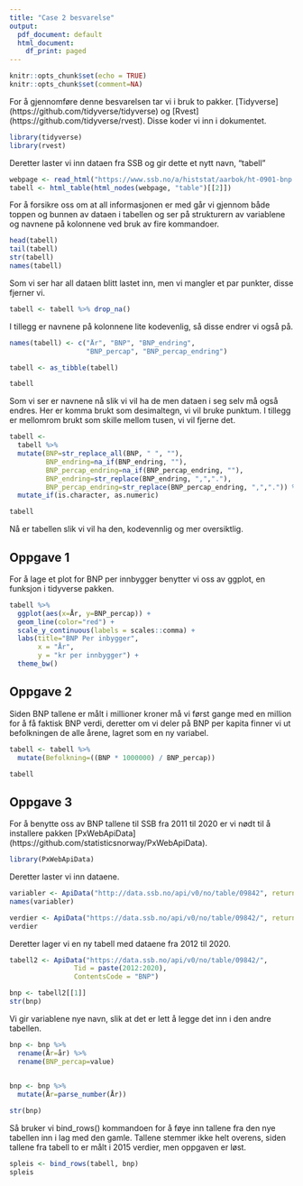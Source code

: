 ```yaml
---
title: "Case 2 besvarelse"
output:
  pdf_document: default
  html_document:
    df_print: paged
---
```


```r
knitr::opts_chunk$set(echo = TRUE)
knitr::opts_chunk$set(comment=NA)
```

For å gjennomføre denne besvarelsen tar vi i bruk to pakker. [Tidyverse] (https://github.com/tidyverse/tidyverse) og [Rvest] (https://github.com/tidyverse/rvest). Disse koder vi inn i dokumentet.

```r
library(tidyverse)
library(rvest)
```

Deretter laster vi inn dataen fra SSB og gir dette et nytt navn, "tabell"

```r
webpage <- read_html("https://www.ssb.no/a/histstat/aarbok/ht-0901-bnp.html")
tabell <- html_table(html_nodes(webpage, "table")[[2]])
```

For å forsikre oss om at all informasjonen er med går vi gjennom både toppen og bunnen av dataen i tabellen og ser på strukturern av variablene og navnene på kolonnene ved bruk av fire kommandoer.

```r
head(tabell)
tail(tabell)
str(tabell)
names(tabell)
```

Som vi ser har all dataen blitt lastet inn, men vi mangler et par punkter, disse fjerner vi.

```r
tabell <- tabell %>% drop_na()
```

I tillegg er navnene på kolonnene lite kodevenlig, så disse endrer vi også på.

```r
names(tabell) <- c("År", "BNP", "BNP_endring",
                   "BNP_percap", "BNP_percap_endring")

tabell <- as_tibble(tabell)

tabell
```
Som vi ser er navnene nå slik vi vil ha de men dataen i seg selv må også endres. Her er komma brukt som desimaltegn, vi vil bruke punktum. I tillegg er mellomrom brukt som skille mellom tusen, vi vil fjerne det.

```r
tabell <-
  tabell %>% 
  mutate(BNP=str_replace_all(BNP, " ", ""),
         BNP_endring=na_if(BNP_endring, ""),
         BNP_percap_endring=na_if(BNP_percap_endring, ""),
         BNP_endring=str_replace(BNP_endring, ",","."),
         BNP_percap_endring=str_replace(BNP_percap_endring, ",",".")) %>% 
  mutate_if(is.character, as.numeric)

tabell
```

Nå er tabellen slik vi vil ha den, kodevennlig og mer oversiktlig. 

## Oppgave 1

For å lage et plot for BNP per innbygger benytter vi oss av ggplot, en funksjon i tidyverse pakken.

```r
tabell %>%
  ggplot(aes(x=År, y=BNP_percap)) +
  geom_line(color="red") +
  scale_y_continuous(labels = scales::comma) +
  labs(title="BNP Per inbygger",
       x = "År",
       y = "kr per innbygger") +
  theme_bw()
```

## Oppgave 2

Siden BNP tallene er målt i millioner kroner må vi først gange med en million for å få faktisk BNP verdi, deretter om vi deler på BNP per kapita finner vi ut befolkningen de alle årene, lagret som en ny variabel.
```r
tabell <- tabell %>% 
  mutate(Befolkning=((BNP * 1000000) / BNP_percap))

tabell
```



## Oppgave 3

For å benytte oss av BNP tallene til SSB fra 2011 til 2020 er vi nødt til å installere pakken [PxWebApiData] (https://github.com/statisticsnorway/PxWebApiData).
```r
library(PxWebApiData)
```

Deretter laster vi inn dataene.

```r
variabler <- ApiData("http://data.ssb.no/api/v0/no/table/09842", returnMetaFrames = TRUE)
names(variabler)

verdier <- ApiData("https://data.ssb.no/api/v0/no/table/09842/", returnMetaData = TRUE)
verdier
```
Deretter lager vi en ny tabell med dataene fra 2012 til 2020.

```r
tabell2 <- ApiData("https://data.ssb.no/api/v0/no/table/09842/",
                Tid = paste(2012:2020),
                ContentsCode = "BNP")
```

```r
bnp <- tabell2[[1]]
str(bnp)
```

Vi gir variablene nye navn, slik at det er lett å legge det inn i den andre tabellen.
```r
bnp <- bnp %>%
  rename(År=år) %>% 
  rename(BNP_percap=value)

  
bnp <- bnp %>% 
  mutate(År=parse_number(År)) 

str(bnp)
```
Så bruker vi bind_rows() kommandoen for å føye inn tallene fra den nye tabellen inn i lag med den gamle. Tallene stemmer ikke helt overens, siden tallene fra tabell to er målt i 2015 verdier, men oppgaven er løst.
```r
spleis <- bind_rows(tabell, bnp)
spleis
```

